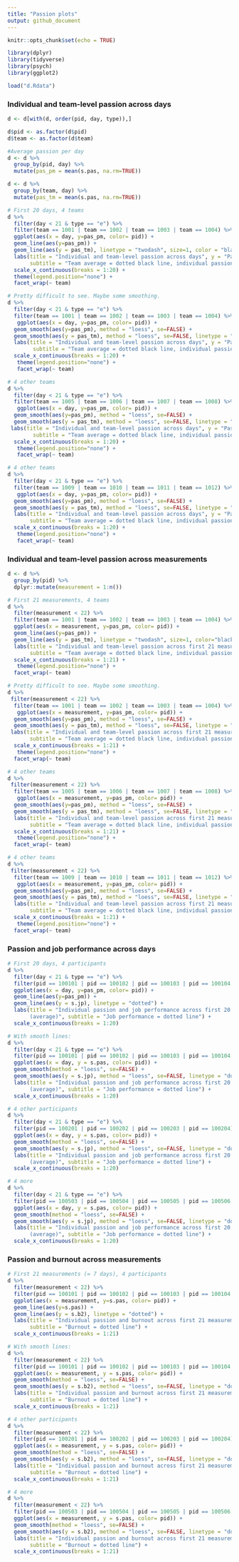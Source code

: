 ```yaml
---
title: "Passion plots"
output: github_document
---
```


```r
knitr::opts_chunk$set(echo = TRUE)
```

```r
library(dplyr)
library(tidyverse)
library(psych)
library(ggplot2)
```


```r
load("d.Rdata")
```


### Individual and team-level passion across days 

```r
d <- d[with(d, order(pid, day, type)),]

d$pid <- as.factor(d$pid)
d$team <- as.factor(d$team)

#Average passion per day 
d <- d %>%
  group_by(pid, day) %>%
  mutate(pas_pm = mean(s.pas, na.rm=TRUE))

d <- d %>%
  group_by(team, day) %>%
  mutate(pas_tm = mean(s.pas, na.rm=TRUE))

# First 20 days, 4 teams
d %>%
  filter(day < 21 & type == "e") %>%
  filter(team == 1001 | team == 1002 | team == 1003 | team == 1004) %>%
  ggplot(aes(x = day, y=pas_pm, color= pid)) +
  geom_line(aes(y=pas_pm)) +
  geom_line(aes(y = pas_tm), linetype = "twodash", size=1, color = "black") +
  labs(title = "Individual and team-level passion across days", y = "Passion",
       subtitle = "Team average = dotted black line, individual passion = colored lines") +
  scale_x_continuous(breaks = 1:20) +
  theme(legend.position="none") + 
  facet_wrap(~ team)

# Pretty difficult to see. Maybe some smoothing. 
d %>%
  filter(day < 21 & type == "e") %>%
  filter(team == 1001 | team == 1002 | team == 1003 | team == 1004) %>%
   ggplot(aes(x = day, y=pas_pm, color= pid)) +
  geom_smooth(aes(y=pas_pm), method = "loess", se=FALSE) +
  geom_smooth(aes(y = pas_tm), method = "loess", se=FALSE, linetype = "twodash", color="black") + 
  labs(title = "Individual and team-level passion across days", y = "Passion",
        subtitle = "Team average = dotted black line, individual passion = colored lines") +
  scale_x_continuous(breaks = 1:20) +
   theme(legend.position="none") + 
   facet_wrap(~ team)

# 4 other teams 
d %>%
  filter(day < 21 & type == "e") %>%
  filter(team == 1005 | team == 1006 | team == 1007 | team == 1008) %>%
   ggplot(aes(x = day, y=pas_pm, color= pid)) +
  geom_smooth(aes(y=pas_pm), method = "loess", se=FALSE) +
  geom_smooth(aes(y = pas_tm), method = "loess", se=FALSE, linetype = "twodash", color="black") + 
 labs(title = "Individual and team-level passion across days", y = "Passion",
        subtitle = "Team average = dotted black line, individual passion = colored lines") +
  scale_x_continuous(breaks = 1:20) +
   theme(legend.position="none") + 
   facet_wrap(~ team)

# 4 other teams
d %>%
  filter(day < 21 & type == "e") %>%
  filter(team == 1009 | team == 1010 | team == 1011 | team == 1012) %>%
   ggplot(aes(x = day, y=pas_pm, color= pid)) +
  geom_smooth(aes(y=pas_pm), method = "loess", se=FALSE) +
  geom_smooth(aes(y = pas_tm), method = "loess", se=FALSE, linetype = "twodash", color="black") + 
  labs(title = "Individual and team-level passion across days", y = "Passion",
       subtitle = "Team average = dotted black line, individual passion = colored lines") +
  scale_x_continuous(breaks = 1:20) +
   theme(legend.position="none") + 
   facet_wrap(~ team)
```

### Individual and team-level passion across measurements 

```r
d <- d %>%
  group_by(pid) %>%
  dplyr::mutate(measurement = 1:n())

# First 21 measurements, 4 teams
d %>%
  filter(measurement < 22) %>%
  filter(team == 1001 | team == 1002 | team == 1003 | team == 1004) %>%
  ggplot(aes(x = measurement, y=pas_pm, color= pid)) +
  geom_line(aes(y=pas_pm)) +
  geom_line(aes(y = pas_tm), linetype = "twodash", size=1, color="black") +
  labs(title = "Individual and team-level passion across first 21 measurements (7 days)", y = "Passion",
       subtitle = "Team average = dotted black line, individual passion = colored lines") +
  scale_x_continuous(breaks = 1:21) +
   theme(legend.position="none") + 
  facet_wrap(~ team)

# Pretty difficult to see. Maybe some smoothing. 
d %>%
 filter(measurement < 22) %>%
  filter(team == 1001 | team == 1002 | team == 1003 | team == 1004) %>%
   ggplot(aes(x = measurement, y=pas_pm, color= pid)) +
  geom_smooth(aes(y=pas_pm), method = "loess", se=FALSE) +
  geom_smooth(aes(y = pas_tm), method = "loess", se=FALSE, linetype = "twodash", color="black") + 
 labs(title = "Individual and team-level passion across first 21 measurements (7 days)", y = "Passion",
       subtitle = "Team average = dotted black line, individual passion = colored lines") +
  scale_x_continuous(breaks = 1:21) +
   theme(legend.position="none") + 
  facet_wrap(~ team)

# 4 other teams 
d %>%
 filter(measurement < 22) %>%
  filter(team == 1005 | team == 1006 | team == 1007 | team == 1008) %>%
   ggplot(aes(x = measurement, y=pas_pm, color= pid)) +
  geom_smooth(aes(y=pas_pm), method = "loess", se=FALSE) +
  geom_smooth(aes(y = pas_tm), method = "loess", se=FALSE, linetype = "twodash", color="black") + 
  labs(title = "Individual and team-level passion across first 21 measurements (7 days)", y = "Passion",
       subtitle = "Team average = dotted black line, individual passion = colored lines") +
  scale_x_continuous(breaks = 1:21) +
   theme(legend.position="none") + 
  facet_wrap(~ team)

# 4 other teams
d %>%
 filter(measurement < 22) %>%
  filter(team == 1009 | team == 1010 | team == 1011 | team == 1012) %>%
   ggplot(aes(x = measurement, y=pas_pm, color= pid)) +
  geom_smooth(aes(y=pas_pm), method = "loess", se=FALSE) +
  geom_smooth(aes(y = pas_tm), method = "loess", se=FALSE, linetype = "twodash", color="black") + 
  labs(title = "Individual and team-level passion across first 21 measurements (7 days)", y = "Passion",
       subtitle = "Team average = dotted black line, individual passion = colored lines") +
  scale_x_continuous(breaks = 1:21) +
   theme(legend.position="none") + 
  facet_wrap(~ team)
```

### Passion and job performance across days 

```r

# First 20 days, 4 participants
d %>%
  filter(day < 21 & type == "e") %>%
  filter(pid == 100101 | pid == 100102 | pid == 100103 | pid == 100104 ) %>%
  ggplot(aes(x = day, y=pas_pm, color= pid)) +
  geom_line(aes(y=pas_pm)) +
  geom_line(aes(y = s.jp), linetype = "dotted") + 
  labs(title = "Individual passion and job performance across first 20 days", y = "Daily passion   
       (average)", subtitle = "Job performance = dotted line") +
  scale_x_continuous(breaks = 1:20) 

# With smooth lines: 
d %>%
  filter(day < 21 & type == "e") %>%
  filter(pid == 100101 | pid == 100102 | pid == 100103 | pid == 100104 ) %>%
  ggplot(aes(x = day, y = s.pas, color= pid)) +
  geom_smooth(method = "loess", se=FALSE) +
  geom_smooth(aes(y = s.jp), method = "loess", se=FALSE, linetype = "dotted") + 
  labs(title = "Individual passion and job performance across first 20 days", y = "Daily passion   
       (average)", subtitle = "Job performance = dotted line") +
  scale_x_continuous(breaks = 1:20) 

# 4 other participants
d %>%
  filter(day < 21 & type == "e") %>%
  filter(pid == 100201 | pid == 100202 | pid == 100203 | pid == 100204) %>%
  ggplot(aes(x = day, y = s.pas, color= pid)) +
  geom_smooth(method = "loess", se=FALSE) +
  geom_smooth(aes(y = s.jp), method = "loess", se=FALSE, linetype = "dotted") + 
  labs(title = "Individual passion and job performance across first 20 days", y = "Daily passion   
       (average)", subtitle = "Job performance = dotted line") +
  scale_x_continuous(breaks = 1:20) 

# 4 more
d %>%
  filter(day < 21 & type == "e") %>%
  filter(pid == 100503 | pid == 100504 | pid == 100505 | pid == 100506 ) %>%
  ggplot(aes(x = day, y = s.pas, color= pid)) +
  geom_smooth(method = "loess", se=FALSE) +
  geom_smooth(aes(y = s.jp), method = "loess", se=FALSE, linetype = "dotted") + 
  labs(title = "Individual passion and job performance across first 20 days", y = "Daily passion   
       (average)", subtitle = "Job performance = dotted line") +
  scale_x_continuous(breaks = 1:20) 
```

### Passion and burnout across measurements

```r

# First 21 measurements (= 7 days), 4 participants
d %>%
  filter(measurement < 22) %>%
  filter(pid == 100101 | pid == 100102 | pid == 100103 | pid == 100104 ) %>%
  ggplot(aes(x = measurement, y=s.pas, color= pid)) +
  geom_line(aes(y=s.pas)) +
  geom_line(aes(y = s.b2), linetype = "dotted") + 
  labs(title = "Individual passion and burnout across first 21 measurements (7 days)",
       subtitle = "Burnout = dotted line") +
  scale_x_continuous(breaks = 1:21) 

# With smooth lines: 
d %>%
  filter(measurement < 22) %>%
  filter(pid == 100101 | pid == 100102 | pid == 100103 | pid == 100104 ) %>%
  ggplot(aes(x = measurement, y = s.pas, color= pid)) +
  geom_smooth(method = "loess", se=FALSE) +
  geom_smooth(aes(y = s.b2), method = "loess", se=FALSE, linetype = "dotted") + 
  labs(title = "Individual passion and burnout across first 21 measurements (7 days)",
       subtitle = "Burnout = dotted line") +
  scale_x_continuous(breaks = 1:21) 

# 4 other participants
d %>%
  filter(measurement < 22) %>%
  filter(pid == 100201 | pid == 100202 | pid == 100203 | pid == 100204) %>%
  ggplot(aes(x = measurement, y = s.pas, color= pid)) +
  geom_smooth(method = "loess", se=FALSE) +
  geom_smooth(aes(y = s.b2), method = "loess", se=FALSE, linetype = "dotted") + 
  labs(title = "Individual passion and burnout across first 21 measurements (7 days)",
       subtitle = "Burnout = dotted line") +
  scale_x_continuous(breaks = 1:21) 

# 4 more
d %>%
  filter(measurement < 22) %>%
  filter(pid == 100503 | pid == 100504 | pid == 100505 | pid == 100506 ) %>%
  ggplot(aes(x = measurement, y = s.pas, color= pid)) +
  geom_smooth(method = "loess", se=FALSE) +
  geom_smooth(aes(y = s.b2), method = "loess", se=FALSE, linetype = "dotted") + 
  labs(title = "Individual passion and burnout across first 21 measurements (7 days)",
       subtitle = "Burnout = dotted line") +
  scale_x_continuous(breaks = 1:21) 
```
```r

```

```r

```

